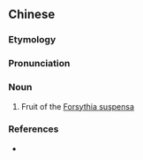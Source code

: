 {{also|连翘}}
==Chinese==
{{zh-forms|s=连翘}}
{{wikipedia|lang=zh}}

===Etymology===
{{rfe|lang=zh}}

===Pronunciation===
{{zh-pron
|m=liánqiáo
|c=lin4 kiu4
|mn=liân-khiâu
|cat=n
}}

===Noun===
{{zh-noun}}

# Fruit of the [[w:Forsythia|Forsythia suspensa]]

===References===
* {{pedialite|连翘|lang=zh}}